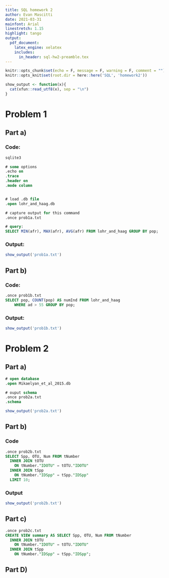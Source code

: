 ---
title: SQL homework 2
author: Evan Mascitti
date: 2021-03-31
mainfont: Arial
linestretch: 1.15
highlight: tango
output: 
  pdf_document:
    latex_engine: xelatex
    includes:
      in_header: sql-hw2-preamble.tex
---
```{r setup, include=F}
knitr::opts_chunk$set(echo = F, message = F, warning = F, comment = "")
knitr::opts_knit$set(root.dir = here::here('SQL', 'homework2'))

show_output <- function(x){
  cat(xfun::read_utf8(x), sep = "\n")
}
```

# Problem 1

## Part a)

### Code: 

```SQL
sqlite3

# some options 
.echo on
.trace
.header on
.mode column


# load .db file 
.open lohr_and_haag.db

# capture output for this command 
.once prob1a.txt

# query:
SELECT MIN(afr), MAX(afr), AVG(afr) FROM lohr_and_haag GROUP BY pop;

```

### Output: 

```{r prob1a}
show_output('prob1a.txt')
```


## Part b)

### Code: 

```SQL
.once prob1b.txt
SELECT pop, COUNT(pop) AS numInd FROM lohr_and_haag 
    WHERE ad > 55 GROUP BY pop;
```

### Output: 

```{r}
show_output('prob1b.txt')
```

# Problem 2

## Part a)

```SQL
# open database 
.open Mikaelyan_et_al_2015.db

# ouput schema 
.once prob2a.txt
.schema
```

```{r}
show_output('prob2a.txt')
```


## Part b)

### Code 

```SQL
.once prob2b.txt
SELECT Spp, OTU, Num FROM tNumber 
  INNER JOIN tOTU 
    ON tNumber."IDOTU" = tOTU."IDOTU" 
  INNER JOIN tSpp
    ON tNumber."IDSpp" = tSpp."IDSpp"
  LIMIT 10;
```

### Output 
```{r}
show_output('prob2b.txt')
```


## Part c)

```SQL
.once prob2c.txt
CREATE VIEW summary AS SELECT Spp, OTU, Num FROM tNumber 
  INNER JOIN tOTU 
    ON tNumber."IDOTU" = tOTU."IDOTU" 
  INNER JOIN tSpp
    ON tNumber."IDSpp" = tSpp."IDSpp";
```

## Part D)



